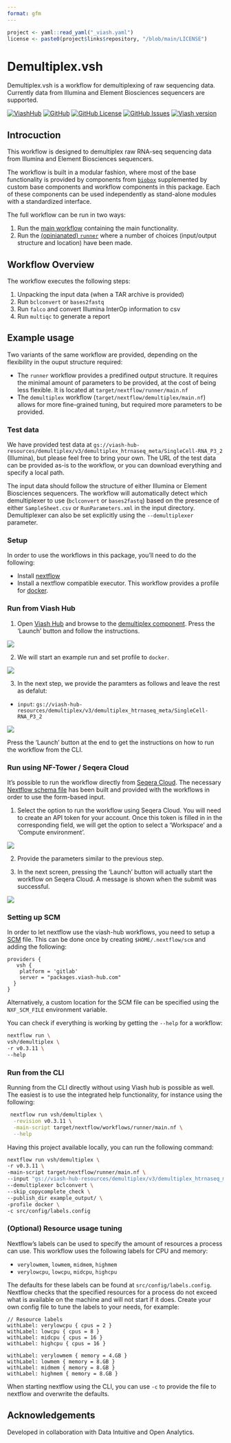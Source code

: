 ```yaml
---
format: gfm
---
```

```r
project <- yaml::read_yaml("_viash.yaml")
license <- paste0(project$links$repository, "/blob/main/LICENSE")
```

# Demultiplex.vsh

Demultiplex.vsh is a workflow for demultiplexing of raw sequencing data. Currently data from Illumina and Element Biosciences sequencers are supported.

[![ViashHub](https://img.shields.io/badge/ViashHub-demultiplex-7a4baa.svg)](https://web.viash-hub.com/packages/demultiplex)
[![GitHub](https://img.shields.io/badge/GitHub-viash--hub%2Fdemultiplex-blue.svg)](https://github.com/viash-hub/demultiplex)
[![GitHub
License](https://img.shields.io/github/license/viash-hub/demultiplex.svg)](https://github.com/viash-hub/demultiplex/blob/main/LICENSE)
[![GitHub
Issues](https://img.shields.io/github/issues/viash-hub/demultiplex.svg)](https://github.com/viash-hub/demultiplex/issues)
[![Viash
version](https://img.shields.io/badge/Viash-v0.9.4-blue)](https://viash.io)

## Introcuction
This workflow is designed to demultiplex raw RNA-seq sequencing data from Illumina and Element Biosciences sequencers. 

The workflow is built in a modular fashion, where most of the base functionality is provided by components from
[`biobox`](https://www.viash-hub.com/packages/biobox/latest) supplemented by custom base components and workflow components in this package. Each of these components can be used independently as stand-alone modules with a 
standardized interface.

The full workflow can be run in two ways:

1.  Run the [main
    workflow](https://www.viash-hub.com/packages/demultiplex/v0.3.4/components/demultiplex)
    containing the main functionality.
2.  Run the [(opinianated)
    `runner`](https://www.viash-hub.com/packages/demultiplex/v0.3.4/components/runner)
    where a number of choices (input/output structure and location) have
    been made.

## Workflow Overview

The workflow executes the following steps: 

1. Unpacking the input data (when a TAR archive is provided)
2. Run `bclconvert` or `bases2fastq` 
3. Run `falco` and convert Illumina InterOp information to csv
4. Run `multiqc` to generate a report

## Example usage

Two variants of the same workflow are provided, depending on the flexibility in the ouput structure required:

* The `runner` workflow provides a predifined output structure. It requires the minimal amount of parameters to be provided, at the cost of being less flexible. It is located at `target/nextflow/runner/main.nf`
* The `demultiplex` workflow (`target/nextflow/demultiplex/main.nf`) allows for more fine-grained tuning, but required more parameters to be provided.

### Test data

We have provided test data at `gs://viash-hub-resources/demultiplex/v3/demultiplex_htrnaseq_meta/SingleCell-RNA_P3_2` (Illumina), but please feel free to bring your own. The URL of the test data can be provided as-is to the workflow, or you can download everything and specify a local path.

The input data should follow the structure of either Illumina or Element Biosciences sequencers. The workflow will automatically detect which demultiplexer to use (`bclconvert` or `bases2fastq`) based on the 
presence of either `SampleSheet.csv` or `RunParameters.xml` in the input directory. Demultiplexer can also be set explicitly using the `--demultiplexer` parameter.

### Setup

In order to use the workflows in this package, you'll need to do the following:

* Install [nextflow](https://www.nextflow.io/docs/latest/install.html)
* Install a nextflow compatible executor. This workflow provides a profile for [docker](https://docs.docker.com/get-started/).

### Run from Viash Hub

1. Open [Viash Hub](https://www.viash-hub.com) and browse to the [demultiplex
component](https://www.viash-hub.com/packages/demultiplex/v0.3.4/components/demultiplex).
Press the ‘Launch’ button and follow the instructions.

![](assets/demultiplex-launch-small.png)

2. We will start an example run and set profile to `docker`.

![](assets/demultiplex-launch-parameters-1.png)

3. In the next step, we provide the paramters as follows and leave the rest as defalut:

- `input`:
  `gs://viash-hub-resources/demultiplex/v3/demultiplex_htrnaseq_meta/SingleCell-RNA_P3_2`

![](assets/demultiplex-launch-parameters-2.png)

Press the ‘Launch’ button at the end to get the instructions on how to
run the workflow from the CLI.

### Run using NF-Tower / Seqera Cloud

It’s possible to run the workflow directly from [Seqera
Cloud](https://cloud.seqera.io). The necessary [Nextflow schema
file](https://nextflow-io.github.io/nf-schema/latest/nextflow_schema/nextflow_schema_specification/)
has been built and provided with the workflows in order to use the
form-based input.

1. Select the option to run the workflow using Seqera Cloud. You
will need to create an API token for your account. Once this token is
filled in in the corresponding field, we will get the option to select
a ‘Workspace’ and a ‘Compute environment’.

![](assets/demultiplex-launch-parameters-3.png)

2. Provide the parameters similar to the previous step.

3. In the next screen, pressing the ‘Launch’ button will actually start the
workflow on Seqera Cloud. A message is shown when the submit was
successful.

![](assets/demultiplex-launch-parameters-4.png)

### Setting up SCM

In order to let nextflow use the viash-hub workflows, you need to setup a [SCM](https://www.nextflow.io/docs/latest/git.html#git-configuration) file. This can be done once by creating `$HOME/.nextflow/scm` and adding the following:
```
providers {
   vsh {
    platform = 'gitlab'
    server = "packages.viash-hub.com"
  }
}
```

Alternatively, a custom location for the SCM file can be specified using the `NXF_SCM_FILE` environment variable.

You can check if everything is working by getting the `--help` for a workflow:
```bash
nextflow run \
vsh/demultiplex \
-r v0.3.11 \
--help
```

### Run from the CLI

Running from the CLI directly without using Viash hub is possible as well. The
easiest is to use the integrated help functionality, for instance
using the following:

``` bash
 nextflow run vsh/demultiplex \
  -revision v0.3.11 \
  -main-script target/nextflow/workflows/runner/main.nf \
  --help
```

Having this project available locally, you can run the following command:

```bash
nextflow run vsh/demultiplex \
-r v0.3.11 \
-main-script target/nextflow/runner/main.nf \
--input "gs://viash-hub-resources/demultiplex/v3/demultiplex_htrnaseq_meta/SingleCell-RNA_P3_2"  \
--demultiplexer bclconvert \
--skip_copycomplete_check \
--publish_dir example_output/ \
-profile docker \
-c src/config/labels.config
```

### (Optional) Resource usage tuning

Nextflow's labels can be used to specify the amount of resources a process can use. This workflow uses the following labels for CPU and memory:

* `verylowmem`, `lowmem`, `midmem`, `highmem`
* `verylowcpu`, `lowcpu`, `midcpu`, `highcpu`

The defaults for these labels can be found at `src/config/labels.config`. Nextflow checks that the specified resources for a process do not exceed what is available on the machine and will not start if it does. Create your own config file to tune the labels to your needs, for example:

```
// Resource labels
withLabel: verylowcpu { cpus = 2 }
withLabel: lowcpu { cpus = 8 }
withLabel: midcpu { cpus = 16 }
withLabel: highcpu { cpus = 16 }

withLabel: verylowmem { memory = 4.GB }
withLabel: lowmem { memory = 8.GB }
withLabel: midmem { memory = 8.GB }
withLabel: highmem { memory = 8.GB }
```

When starting nextflow using the CLI, you can use `-c` to provide the file to nextflow and overwrite the defaults.

## Acknowledgements

Developed in collaboration with Data Intuitive and Open Analytics.


